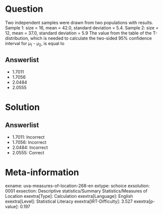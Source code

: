 Question
========

Two independent samples were drawn from two populations with results. Sample 1: size = 16, mean = 42.0, standard deviation = 5.4. Sample 2: size = 12, mean = 37.0, standard deviation = 5.9 The value from the table of the T-distribution, which is needed to calculate the two-sided 95% confidence interval for μ~1~ - μ~2~, is equal to

Answerlist
----------

* 1.7011
* 1.7056
* 2.0484
* 2.0555

Solution
========

Answerlist
----------

* 1.7011: Incorrect
* 1.7056: Incorrect
* 2.0484: Incorrect
* 2.0555: Correct

Meta-information
================
exname: uva-measures-of-location-268-en
extype: schoice
exsolution: 0001
exsection: Descriptive statistics/Summary Statistics/Measures of Location
exextra[Type]: Calculation
exextra[Language]: English
exextra[Level]: Statistical Literacy
exextra[IRT-Difficulty]: 3.527
exextra[p-value]: 0.197
